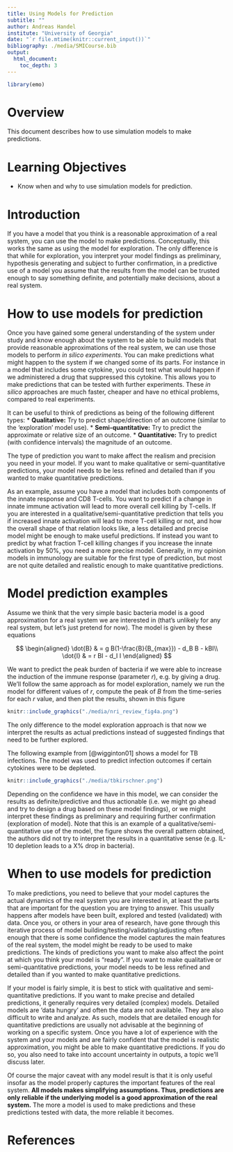 ```yaml
---
title: Using Models for Prediction
subtitle: ""
author: Andreas Handel
institute: "University of Georgia"
date: "`r file.mtime(knitr::current_input())`"
bibliography: ./media/SMICourse.bib
output: 
  html_document:
    toc_depth: 3
---
```


```r
library(emo)
```


# Overview
This document describes how to use simulation models to make predictions.

# Learning Objectives
* Know when and why to use simulation models for prediction.


# Introduction 
If you have a model that you think is a reasonable approximation of a real system, you can use the model to make predictions. Conceptually, this works the same as using the model for exploration. The only difference is that while for exploration, you interpret your model findings as preliminary, hypothesis generating and subject to further confirmation, in a predictive use of a model you assume that the results from the model can be trusted enough to say something definite, and potentially make decisions, about a real system.


# How to use models for prediction
Once you have gained some general understanding of the system under study and know enough about the system to be able to build models that provide reasonable approximations of the real system, we can use those models to perform _in silico experiments_. You can make predictions what might happen to the system if we changed some of its parts. For instance in a model that includes some cytokine, you could test what would happen if we administered a drug that suppressed this cytokine. This allows you to make predictions that can be tested with further experiments. These _in silico_ approaches are much faster, cheaper and have no ethical problems, compared to real experiments. 

It can be useful to think of predictions as being of the following different types:
  * __Qualitative:__ Try to predict shape/direction of an outcome (similar to the 'exploration' model use).
  * __Semi-quantitative:__ Try to predict the approximate or relative size of an outcome.
  * __Quantitative:__ Try to predict (with confidence intervals) the magnitude of an outcome.


The type of prediction you want to make affect the realism and precision you need in your model. If you want to make qualitative or semi-quantitative predictions, your model needs to be less refined and detailed than if you wanted to make quantitative predictions. 

As an example, assume you have a model that includes both components of the innate response and CD8 T-cells. You want to predict if a change in innate immune activation will lead to more overall cell killing by T-cells. If you are interested in a qualitative/semi-quantitative prediction that tells you if increased innate activation will lead to more T-cell killing or not, and how the overall shape of that relation looks like, a less detailed and precise model might be enough to make useful predictions. If instead you want to predict by what fraction T-cell killing changes if you increase the innate activation by 50%, you need a more precise model. Generally, in my opinion models in immunology are suitable for the first type of prediction, but most are not quite detailed and realistic enough to make quantitative predictions.


# Model prediction examples

Assume we think that the very simple basic bacteria model is a good approximation for a real system we are interested in (that's unlikely for any real system, but let's just pretend for now). The model is given by these equations

$$
\begin{aligned}
\dot{B} & = g B(1-\frac{B}{B_{max}}) - d_B B - kBI\\
\dot{I} & = r BI - d_I I
\end{aligned}
$$


We want to predict the peak burden of bacteria if we were able to increase the induction of the immune response (parameter $r$), e.g. by giving a drug. We'll follow the same approach as for model exploration, namely we run the model for different values of $r$, compute the peak of $B$ from the time-series for each $r$ value, and then plot the results, shown in this figure

```r
knitr::include_graphics("./media/nri_review_fig4a.png")
```


The only difference to the model exploration approach is that now we interpret the results as actual predictions instead of suggested findings that need to be further explored.


The following example from [@wigginton01] shows a model for TB infections. The model was used to predict infection outcomes if certain cytokines were to be depleted.

```r
knitr::include_graphics("./media/tbkirschner.png")
```

Depending on the confidence we have in this model, we can consider the results as definite/predictive and thus actionable (i.e. we might go ahead and try to design a drug based on these model findings), or we might interpret these findings as preliminary and requiring further confirmation (exploration of model). Note that this is an example of a qualitative/semi-quantitative use of the model, the figure shows the overall pattern obtained, the authors did not try to interpret the results in a quantitative sense (e.g. IL-10 depletion leads to a X% drop in bacteria). 




# When to use models for prediction
To make predictions, you need to believe that your model captures the actual dynamics of the real system you are interested in, at least the parts that are important for the question you are trying to answer. This usually happens after models have been built, explored and tested (validated) with data. Once you, or others in your area of research, have gone through this iterative process of model building/testing/validating/adjusting often enough that there is some confidence the model captures the main features of the real system, the model might be ready to be used to make predictions. The kinds of predictions you want to make also affect the point at which you think your model is "ready". If you want to make qualitative or semi-quantitative predictions, your model needs to be less refined and detailed than if you wanted to make quantitative predictions. 

If your model is fairly simple, it is best to stick with qualitative and semi-quantitative predictions. If you want to make precise and detailed predictions, it generally requires very detailed (complex) models. Detailed models are 'data hungry' and often the data are not available. They are also difficult to write and analyze. As such, models that are detailed enough for quantitative predictions are usually not advisable at the beginning of working on a specific system. Once you have a lot of experience with the system and your models and are fairly confident that the model is realistic approximation, you might be able to make quantitative predictions. If you do so, you also need to take into account uncertainty in outputs, a topic we'll discuss later.

Of course the major caveat with any model result is that it is only useful insofar as the model properly captures the important features of the real system. 
__All models makes simplifying assumptions. Thus, predictions are only reliable if the underlying model is a good approximation of the real system.__
The more a model is used to make predictions and these predictions tested with data, the more reliable it becomes.


# References

